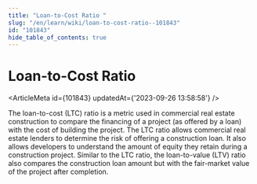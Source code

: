 ```yaml
---
title: "Loan-to-Cost Ratio "
slug: "/en/learn/wiki/loan-to-cost-ratio--101843"
id: "101843"
hide_table_of_contents: true
---
```



# Loan-to-Cost Ratio 

<ArticleMeta id={101843} updatedAt={'2023-09-26 13:58:58'} />
<div className='border-solid border-b border-t-0 my-4 border-[var(--ifm-color-gray-300)]' />

The loan-to-cost (LTC) ratio is a metric used in commercial real estate construction to compare the financing of a project (as offered by a loan) with the cost of building the project. The LTC ratio allows commercial real estate lenders to determine the risk of offering a construction loan. It also allows developers to understand the amount of equity they retain during a construction project. Similar to the LTC ratio, the loan-to-value (LTV) ratio also compares the construction loan amount but with the fair-market value of the project after completion.
